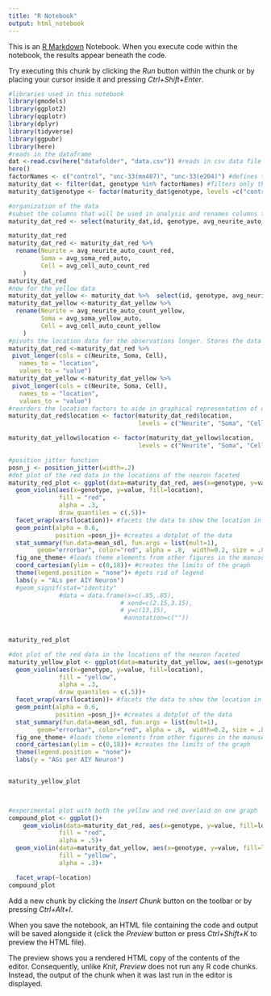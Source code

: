 ```yaml
---
title: "R Notebook"
output: html_notebook
---
```


This is an [R Markdown](http://rmarkdown.rstudio.com) Notebook. When you execute code within the notebook, the results appear beneath the code. 

Try executing this chunk by clicking the *Run* button within the chunk or by placing your cursor inside it and pressing *Ctrl+Shift+Enter*. 

```r
#libraries used in this notebook
library(gmodels)
library(ggplot2)
library(qqplotr)
library(dplyr)
library(tidyverse)
library(ggpubr)
library(here)
#reads in the dataframe
dat <-read.csv(here("datafolder", "data.csv")) #reads in csv data file
here()
factorNames <- c("control", "unc-33(mn407)", "unc-33(e204)") #defines the genotypes to be analyzed 
maturity_dat <- filter(dat, genotype %in% factorNames) #filters only the factors (genotypes) to be analyzed
maturity_dat$genotype <- factor(maturity_dat$genotype, levels =c("control", "unc-33(mn407)", "unc-33(e204)" ))

```

```r
#organization of the data
#subset the columns that will be used in analysis and renames columns to more readable names
maturity_dat_red <- select(maturity_dat,id, genotype, avg_neurite_auto_count_red, avg_soma_red_auto, avg_cell_auto_count_red)

maturity_dat_red
maturity_dat_red <- maturity_dat_red %>% 
  rename(Neurite = avg_neurite_auto_count_red,
         Soma = avg_soma_red_auto,
         Cell = avg_cell_auto_count_red
    )
maturity_dat_red
#now for the yellow data
maturity_dat_yellow <- maturity_dat %>%  select(id, genotype, avg_neurite_auto_count_yellow, avg_soma_yellow_auto, avg_cell_auto_count_yellow)
maturity_dat_yellow <-maturity_dat_yellow %>% 
  rename(Neurite = avg_neurite_auto_count_yellow,
         Soma = avg_soma_yellow_auto,
         Cell = avg_cell_auto_count_yellow
    )
#pivots the location data for the observations longer. Stores the data values under values column and the old column names under a new column named location.
maturity_dat_red <-maturity_dat_red %>%
 pivot_longer(cols = c(Neurite, Soma, Cell),
   names_to = "location",
   values_to = "value")
maturity_dat_yellow <-maturity_dat_yellow %>%
 pivot_longer(cols = c(Neurite, Soma, Cell),
   names_to = "location",
   values_to = "value")
#reorders the location factors to aide in graphical representation of data
maturity_dat_red$location <- factor(maturity_dat_red$location,
                                    levels = c("Neurite", "Soma", "Cell"))

maturity_dat_yellow$location <- factor(maturity_dat_yellow$location,
                                    levels = c("Neurite", "Soma", "Cell"))

```


```r
#position jitter function
posn_j <- position_jitter(width=.2)
#dot plot of the red data in the locations of the neuron faceted
maturity_red_plot <- ggplot(data=maturity_dat_red, aes(x=genotype, y=value, fill=location)) +
  geom_violin(aes(x=genotype, y=value, fill=location),
              fill = "red",
              alpha = .3,
              draw_quantiles = c(.5))+
  facet_wrap(vars(location))+ #facets the data to show the location in the cell of the red AG's
  geom_point(alpha = 0.6,
             position =posn_j)+ #creates a dotplot of the data
  stat_summary(fun.data=mean_sdl, fun.args = list(mult=1), 
        geom="errorbar", color="red", alpha = .8,  width=0.2, size = .8) + #creates an error bar based on one standard devation of the data
  fig_one_theme+ #loads theme elements from other figures in the manuscript. if you have trouble running this, look for "fig_one_them.R" in scipts folder and run that first
  coord_cartesian(ylim = c(0,18))+ #creates the limits of the graph
  theme(legend.position = "none")+ #gets rid of legend
  labs(y = "ALs per AIY Neuron")
  #geom_signif(stat="identity"
              #data = data.frame(x=c(.85,.85),
                               # xend=c(2.15,3.15),
                               # y=c(13,15),
                                #annotation=c(""))
              

maturity_red_plot

#dot plot of the red data in the locations of the neuron faceted
maturity_yellow_plot <- ggplot(data=maturity_dat_yellow, aes(x=genotype, y=value, fill=location)) +
  geom_violin(aes(x=genotype, y=value, fill=location),
              fill = "yellow",
              alpha = .3,
              draw_quantiles = c(.5))+
  facet_wrap(vars(location))+ #facets the data to show the location in the cell of the red AG's
  geom_point(alpha = 0.6,
             position =posn_j)+ #creates a dotplot of the data
  stat_summary(fun.data=mean_sdl, fun.args = list(mult=1), 
        geom="errorbar", color="red", alpha = .8,  width=0.2, size = .8) + #creates an error bar based on one standard devation of the data
  fig_one_theme+ #loads theme elements from other figures in the manuscript
  coord_cartesian(ylim = c(0,18))+ #creates the limits of the graph
  theme(legend.position = "none")+
  labs(y = "AGs per AIY Neuron")


maturity_yellow_plot

    
```
```r
#experimental plot with both the yellow and red overlaid on one graph
compound_plot <- ggplot()+
    geom_violin(data=maturity_dat_red, aes(x=genotype, y=value, fill=location),
              fill = "red",
              alpha = .5)+
  geom_violin(data=maturity_dat_yellow, aes(x=genotype, y=value, fill=location),
              fill = "yellow",
              alpha = .3)+

  facet_wrap(~location)
compound_plot
```

Add a new chunk by clicking the *Insert Chunk* button on the toolbar or by pressing *Ctrl+Alt+I*.

When you save the notebook, an HTML file containing the code and output will be saved alongside it (click the *Preview* button or press *Ctrl+Shift+K* to preview the HTML file).

The preview shows you a rendered HTML copy of the contents of the editor. Consequently, unlike *Knit*, *Preview* does not run any R code chunks. Instead, the output of the chunk when it was last run in the editor is displayed.








